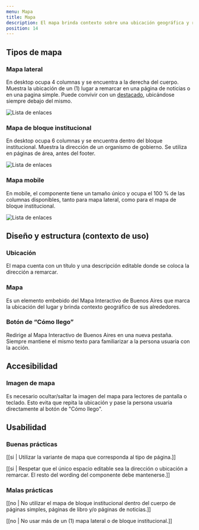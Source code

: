 ```yaml
---
menu: Mapa
title: Mapa
description: El mapa brinda contexto sobre una ubicación geográfica y redirige a la persona usuaria al mapa interactivo de Buenos Aires. A su vez, permite a las personas usuarias anticipar y planificar sus acciones.
position: 14
---
```


## Tipos de mapa

### Mapa lateral

En desktop ocupa 4 columnas y se encuentra a la derecha del cuerpo. Muestra la ubicación de un (1) lugar a remarcar en una página de noticias o en una pagina simple. Puede convivir con un <a href="/componentes/destacado/" rel="noreferrer" title="Enlace a componente destacado" >destacado</a>, ubicándose siempre debajo del mismo. 

<div class="content-row">
  <img src="/componentes/mapa/mapa-lateral.svg" alt="Lista de enlaces" class="img-fluid"  />
</div>

### Mapa de bloque institucional

En desktop ocupa 6 columnas y se encuentra dentro del bloque institucional. Muestra la dirección de un organismo de gobierno. Se utiliza en páginas de área, antes del footer. 

<div class="content-row">
  <img src="/componentes/mapa/mapa-bloque.svg" alt="Lista de enlaces" class="img-fluid"  />
</div>

### Mapa mobile

En mobile, el componente tiene un tamaño único y ocupa el 100 % de las columnas disponibles, tanto para mapa lateral, como para el mapa de bloque institucional.

<div class="content-row">
  <img src="/componentes/mapa/mapa-mobile.svg" alt="Lista de enlaces" class="img-fluid"  />
</div>

## Diseño y estructura (contexto de uso)

### Ubicación

El mapa cuenta con un título y una descripción editable donde se coloca la dirección
a remarcar.

### Mapa

Es un elemento embebido del Mapa Interactivo de Buenos Aires que marca la ubicación del lugar y brinda contexto geográfico de sus alrededores. 

### Botón de “Cómo llego”

Redirige al Mapa Interactivo de Buenos Aires en una nueva pestaña. Siempre mantiene el mismo texto para familiarizar a la persona usuaria con la acción. 

## Accesibilidad

### Imagen de mapa

Es necesario ocultar/saltar la imagen del mapa para lectores de pantalla o teclado. Esto evita que repita la ubicación y pase la persona usuaria directamente al botón de "Cómo llego".

## Usabilidad

### Buenas prácticas

[[si | Utilizar la variante de mapa que corresponda al tipo de página.]]

[[si | Respetar que el único espacio editable sea la dirección o ubicación a remarcar. El resto del wording del componente debe mantenerse.]]

### Malas prácticas

[[no | No utilizar el mapa de bloque institucional dentro del cuerpo de páginas simples, páginas de libro y/o páginas de noticias.]]

[[no | No usar más de un (1) mapa lateral o de bloque institucional.]]
